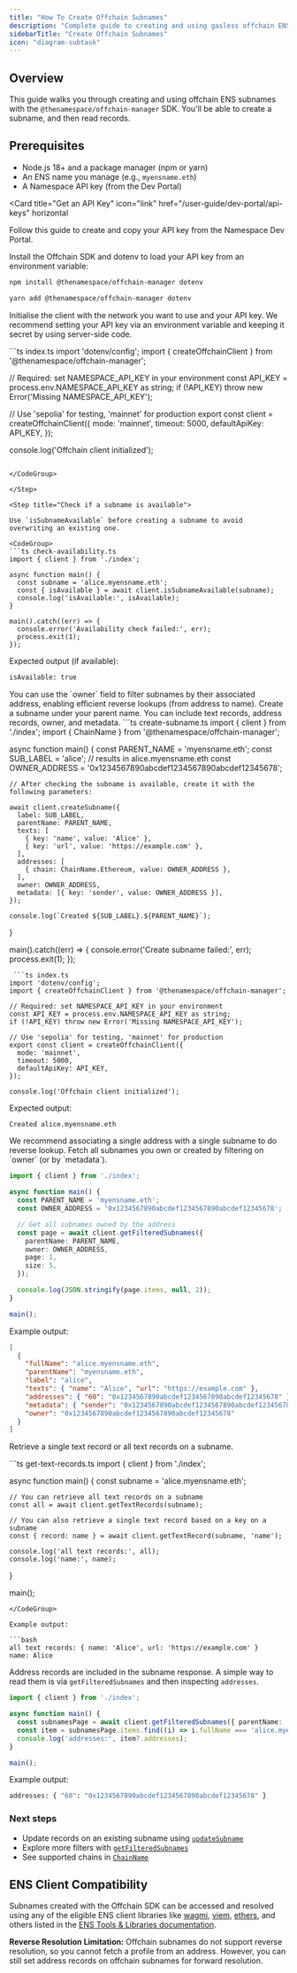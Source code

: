 ```yaml
---
title: "How To Create Offchain Subnames"
description: "Complete guide to creating and using gasless offchain ENS subnames with the Namespace Offchain Manager SDK."
sidebarTitle: "Create Offchain Subnames"
icon: "diagram-subtask"
---
```


## Overview

This guide walks you through creating and using offchain ENS subnames with the `@thenamespace/offchain-manager` SDK. You'll be able to create a subname, and then read records.

## Prerequisites

- Node.js 18+ and a package manager (npm or yarn)
- An ENS name you manage (e.g., `myensname.eth`)
- A Namespace API key (from the Dev Portal)

<Card
  title="Get an API Key"
  icon="link"
  href="/user-guide/dev-portal/api-keys"
  horizontal
>
  Follow this guide to create and copy your API key from the Namespace Dev Portal.
</Card>

<Steps>
  <Step title="Install and initialize the SDK">

Install the Offchain SDK and dotenv to load your API key from an environment variable:

<Tabs>
  <Tab title="npm">

```bash
npm install @thenamespace/offchain-manager dotenv
```

  </Tab>
  <Tab title="yarn">

```bash
yarn add @thenamespace/offchain-manager dotenv
```

  </Tab>
</Tabs>

Initialise the client with the network you want to use and your API key. We recommend setting your API key via an environment variable and keeping it secret by using server-side code. 

<CodeGroup>
  ```ts index.ts
  import 'dotenv/config';
  import { createOffchainClient } from '@thenamespace/offchain-manager';

  // Required: set NAMESPACE_API_KEY in your environment
  const API_KEY = process.env.NAMESPACE_API_KEY as string;
  if (!API_KEY) throw new Error('Missing NAMESPACE_API_KEY');

  // Use 'sepolia' for testing, 'mainnet' for production
  export const client = createOffchainClient({ 
    mode: 'mainnet', 
    timeout: 5000,
    defaultApiKey: API_KEY,
  });

  console.log('Offchain client initialized');
  ```

</CodeGroup>

  </Step>

  <Step title="Check if a subname is available">

Use `isSubnameAvailable` before creating a subname to avoid overwriting an existing one.

<CodeGroup>
  ```ts check-availability.ts
  import { client } from './index';

  async function main() {
    const subname = 'alice.myensname.eth';
    const { isAvailable } = await client.isSubnameAvailable(subname);
    console.log('isAvailable:', isAvailable);
  }

  main().catch((err) => {
    console.error('Availability check failed:', err);
    process.exit(1);
  });
  ```
</CodeGroup>

Expected output (if available):

```bash
isAvailable: true
```

  </Step>

  <Step title="Create the subname with optional records">
<Tip>
You can use the `owner` field to filter subnames by their associated address, enabling efficient reverse lookups (from address to name).
</Tip>  
Create a subname under your parent name. You can include text records, address records, owner, and metadata.

<CodeGroup>
  ```ts create-subname.ts
  import { client } from './index';
  import { ChainName } from '@thenamespace/offchain-manager';

  async function main() {
    const PARENT_NAME = 'myensname.eth';
    const SUB_LABEL = 'alice'; // results in alice.myensname.eth
    const OWNER_ADDRESS = '0x1234567890abcdef1234567890abcdef12345678';

    // After checking the subname is available, create it with the following parameters:

    await client.createSubname({
      label: SUB_LABEL,
      parentName: PARENT_NAME,
      texts: [
        { key: 'name', value: 'Alice' },
        { key: 'url', value: 'https://example.com' },
      ],
      addresses: [
        { chain: ChainName.Ethereum, value: OWNER_ADDRESS },
      ],
      owner: OWNER_ADDRESS,
      metadata: [{ key: 'sender', value: OWNER_ADDRESS }],
    });

    console.log(`Created ${SUB_LABEL}.${PARENT_NAME}`);
  }

  main().catch((err) => {
    console.error('Create subname failed:', err);
    process.exit(1);
  });
  ```
   ```ts index.ts
  import 'dotenv/config';
  import { createOffchainClient } from '@thenamespace/offchain-manager';

  // Required: set NAMESPACE_API_KEY in your environment
  const API_KEY = process.env.NAMESPACE_API_KEY as string;
  if (!API_KEY) throw new Error('Missing NAMESPACE_API_KEY');

  // Use 'sepolia' for testing, 'mainnet' for production
  export const client = createOffchainClient({ 
    mode: 'mainnet', 
    timeout: 5000,
    defaultApiKey: API_KEY,
  });

  console.log('Offchain client initialized');
  ```

</CodeGroup>

Expected output:

```bash
Created alice.myensname.eth
```

  </Step>

  <Step title="Filter subnames by owner">

<Tip>
We recommend associating a single address with a single subname to do reverse lookup.
</Tip>  
Fetch all subnames you own or created by filtering on `owner` (or by `metadata`).

```ts
import { client } from './index';

async function main() {
  const PARENT_NAME = 'myensname.eth';
  const OWNER_ADDRESS = '0x1234567890abcdef1234567890abcdef12345678';

  // Get all subnames owned by the address
  const page = await client.getFilteredSubnames({
    parentName: PARENT_NAME,
    owner: OWNER_ADDRESS,
    page: 1,
    size: 5,
  });

  console.log(JSON.stringify(page.items, null, 2));
}

main();
```

Example output:

```json
[
  {
    "fullName": "alice.myensname.eth",
    "parentName": "myensname.eth",
    "label": "alice",
    "texts": { "name": "Alice", "url": "https://example.com" },
    "addresses": { "60": "0x1234567890abcdef1234567890abcdef12345678" },
    "metadata": { "sender": "0x1234567890abcdef1234567890abcdef12345678" },
    "owner": "0x1234567890abcdef1234567890abcdef12345678"
  }
]
```


  </Step>

  <Step title="Look up text records">

Retrieve a single text record or all text records on a subname.

<CodeGroup>
  ```ts get-text-records.ts
  import { client } from './index';

  async function main() {
    const subname = 'alice.myensname.eth';

    // You can retrieve all text records on a subname
    const all = await client.getTextRecords(subname);

    // You can also retrieve a single text record based on a key on a subname
    const { record: name } = await client.getTextRecord(subname, 'name');

    console.log('all text records:', all);
    console.log('name:', name);
  }

  main();
  ```
</CodeGroup>

Example output:

```bash
all text records: { name: 'Alice', url: 'https://example.com' }
name: Alice
```

  </Step>

  <Step title="Look up address records">

Address records are included in the subname response. A simple way to read them is via `getFilteredSubnames` and then inspecting `addresses`.

```ts
import { client } from './index';

async function main() {
  const subnamesPage = await client.getFilteredSubnames({ parentName: 'myensname.eth', labelSearch: 'alice' });
  const item = subnamesPage.items.find((i) => i.fullName === 'alice.myensname.eth');
  console.log('addresses:', item?.addresses);
}

main();
```

Example output:

```bash
addresses: { "60": "0x1234567890abcdef1234567890abcdef12345678" }
```

  </Step>
</Steps>

### Next steps

- Update records on an existing subname using [`updateSubname`](/developer-guide/sdks/offchain-manager/create-update-subname)
- Explore more filters with [`getFilteredSubnames`](/developer-guide/sdks/offchain-manager/get-filtered-subnames)
- See supported chains in [`ChainName`](/developer-guide/sdks/offchain-manager/chainname)

## ENS Client Compatibility

Subnames created with the Offchain SDK can be accessed and resolved using any of the eligible ENS client libraries like [wagmi](https://wagmi.sh/), [viem](https://viem.sh//), [ethers](https://docs.ethers.org/v6/), and others listed in the [ENS Tools & Libraries documentation](https://docs.ens.domains/web/libraries/#libraries/).

<Note>
  <strong>Reverse Resolution Limitation:</strong> Offchain subnames do not support reverse resolution, so you cannot fetch a profile from an address. However, you can still set address records on offchain subnames for forward resolution.
</Note>
